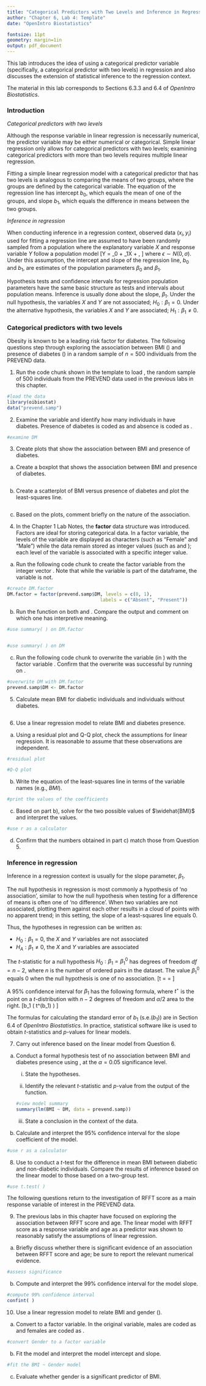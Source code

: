 ```yaml
---
title: "Categorical Predictors with Two Levels and Inference in Regression"
author: "Chapter 6, Lab 4: Template"
date: "OpenIntro Biostatistics"

fontsize: 11pt
geometry: margin=1in
output: pdf_document
---
```


\begin{small}
	
	\textbf{Topics}
	\begin{itemize}
	  \item Categorical predictors with two levels
	  \item Inference in regression
	\end{itemize}
	
\end{small}

This lab introduces the idea of using a categorical predictor variable (specifically, a categorical predictor with two levels) in regression and also discusses the extension of statistical inference to the regression context. 

The material in this lab corresponds to Sections 6.3.3 and 6.4 of *OpenIntro Biostatistics*.

\vspace{0.5cm}

### Introduction

*Categorical predictors with two levels*

Although the response variable in linear regression is necessarily numerical, the predictor variable may be either numerical or categorical. Simple linear regression only allows for categorical predictors with two levels; examining categorical predictors with more than two levels requires multiple linear regression.

Fitting a simple linear regression model with a categorical predictor that has two levels is analogous to comparing the means of two groups, where the groups are defined by the categorical variable. The equation of the regression line has intercept $b_0$, which equals the mean of one of the groups, and slope $b_1$, which equals the difference in means between the two groups.\footnote{The group for which $b_0$ is the mean is usually referred as the \textit{baseline} group or \textit{reference} group.}

*Inference in regression*

When conducting inference in a regression context, observed data $(x_i, y_i)$ used for fitting a regression line are assumed to have been randomly sampled from a population where the explanatory variable $X$ and response variable $Y$ follow a population model
\[Y = \beta_0 + \beta_1X + \epsilon, \]
where $\epsilon \sim N(0, \sigma)$. Under this assumption, the intercept and slope of the regression line, $b_0$ and $b_1$, are estimates of the population parameters $\beta_0$ and $\beta_1$.

Hypothesis tests and confidence intervals for regression population parameters have the same basic structure as tests and intervals about population means. Inference is usually done about the slope, $\beta_1$. Under the null hypothesis, the variables $X$ and $Y$ are not associated; $H_0: \beta_1 = 0$. Under the alternative hypothesis, the variables $X$ and $Y$ are associated; $H_1: \beta_1 \neq 0$.

### Categorical predictors with two levels

Obesity is known to be a leading risk factor for diabetes. The following questions step through exploring the association between BMI (\texttt{BMI}) and presence of diabetes (\texttt{DM}) in a random sample of $n = 500$ individuals from the PREVEND data.

1. Run the code chunk shown in the template to load \texttt{prevend.samp}, the random sample of 500 individuals from the PREVEND data used in the previous labs in this chapter.

```r
#load the data
library(oibiostat)
data("prevend.samp")
```

2. Examine the variable \texttt{DM} and identify how many individuals in \texttt{prevend.samp} have diabetes. Presence of diabetes is coded as \texttt{1} and absence is coded as \texttt{0}.

```r
#examine DM

```


3. Create plots that show the association between BMI and presence of diabetes.

a) Create a boxplot that shows the association between BMI and presence of diabetes.

    
```r

```
    
    
b) Create a scatterplot of BMI versus presence of diabetes and plot the least-squares line.


```r

```

    
c) Based on the plots, comment briefly on the nature of the association.





4. In the Chapter 1 Lab Notes, the **factor** data structure was introduced. Factors are ideal for storing categorical data. In a factor variable, the levels of the variable are displayed as characters (such as "Female" and "Male") while the data remain stored as integer values (such as \texttt{0} and \texttt{1}); each level of the variable is associated with a specific integer value.


a) Run the following code chunk to create the factor variable \texttt{DM.factor} from the integer vector \texttt{DM}. Note that while the \texttt{DM} variable is part of the \texttt{prevend.samp} dataframe, the variable \texttt{DM.factor} is not.
    
```r
#create DM.factor
DM.factor = factor(prevend.samp$DM, levels = c(0, 1),
                                  labels = c("Absent", "Present"))
```
    


b) Run the \texttt{summary()} function on both \texttt{DM.factor} and \texttt{DM}. Compare the output and comment on which one has interpretive meaning.

```r
#use summary( ) on DM.factor


#use summary( ) on DM
```

    

c) Run the following code chunk to overwrite the \texttt{DM} variable (in \texttt{prevend.samp}) with the factor variable \texttt{DM.factor}. Confirm that the overwrite was successful by running \texttt{summary()} on \texttt{DM}.
    
```r
#overwrite DM with DM.factor
prevend.samp$DM <- DM.factor
```
    


    
5. Calculate mean BMI for diabetic individuals and individuals without diabetes.

```r

```





6. Use a linear regression model to relate BMI and diabetes presence.


a) Using a residual plot and Q-Q plot, check the assumptions for linear regression. It is reasonable to assume that these observations are independent.

```r
#residual plot

#Q-Q plot

```



    
b) Write the equation of the least-squares line in terms of the variable names (e.g., *BMI*).



```r
#print the values of the coefficients

```


    
c) Based on part b), solve for the two possible values of $\widehat{BMI}$ and interpret the values.


```r
#use r as a calculator

```
    
    
    
d) Confirm that the numbers obtained in part c) match those from Question 5.



\newpage

### Inference in regression

Inference in a regression context is usually for the slope parameter, $\beta_1$. 

The null hypothesis in regression is most commonly a hypothesis of 'no association', similar to how the null hypothesis when testing for a difference of means is often one of 'no difference'. When two variables are not associated, plotting them against each other results in a cloud of points with no apparent trend; in this setting, the slope of a least-squares line equals 0. 

Thus, the hypotheses in regression can be written as:

- $H_0: \beta_1 = 0$, the $X$ and $Y$ variables are not associated
- $H_A: \beta_1 \neq 0$, the $X$ and $Y$ variables are associated

The $t$-statistic for a null hypothesis $H_0: \beta_1 = \beta_1^0$ has degrees of freedom $df = n - 2$, where $n$ is the number of ordered pairs in the dataset. The value $\beta_1^0$ equals 0 when the null hypothesis is one of no association.
\[t = \dfrac{b_1 - \beta_1^0}{\text{s.e.}(b_1)} = \dfrac{b_1}{\text{s.e.}(b_1)} \]

A 95\% confidence interval for $\beta_1$ has the following formula, where $t^\star$ is the point on a $t$-distribution with $n - 2$ degrees of freedom and $\alpha/2$ area to the right.
\[b_1 \pm \left( t^\star \times \text{s.e.}(b_1) \right) \]

The formulas for calculating the standard error of $b_1$ (s.e.($b_1$)) are in Section 6.4 of *OpenIntro Biostatistics*. In practice, statistical software like \textsf{R} is used to obtain $t$-statistics and $p$-values for linear models.



7. Carry out inference based on the linear model from Question 6.


a) Conduct a formal hypothesis test of no association between BMI and diabetes presence using \texttt{prevend.samp}, at the $\alpha = 0.05$ significance level.
    
    i. State the hypotheses.
        
        
        
    
    ii. Identify the relevant $t$-statistic and $p$-value from the output of the \texttt{summary(lm( ))} function. 
    

    ```r
#view model summary
summary(lm(BMI ~ DM, data = prevend.samp))
```
        
        
        
        
    iii. State a conclusion in the context of the data.
    




b) Calculate and interpret the 95\% confidence interval for the slope coefficient of the model.

```r
#use r as a calculator

```



8. Use \texttt{t.test( )} to conduct a $t$-test for the difference in mean BMI between diabetic and non-diabetic individuals. Compare the results of inference based on the linear model to those based on a two-group test.

```r
#use t.test( )
```





\vspace{0.25cm}

The following questions return to the investigation of RFFT score as a main response variable of interest in the PREVEND data.

9. The previous labs in this chapter have focused on exploring the association between RFFT score and age. The linear model with RFFT score as a response variable and age as a predictor was shown to reasonably satisfy the assumptions of linear regression.


a) Briefly discuss whether there is significant evidence of an association between RFFT score and age; be sure to report the relevant numerical evidence.
    


```r
#assess significance

```
    
    
    
    
b) Compute and interpret the 99\% confidence interval for the model slope.
    
<!---
To use confint( ), enter a model and specify the confidence level of the desired interval.

For example,
  confint(lm(y ~ x), level = 0.95)
would output the 95% CIs for the estimated coefficients in the model y ~ x.

--->

```r
#compute 99% confidence interval
confint( )
```

    
    
    
    
10. Use a linear regression model to relate BMI and gender (\texttt{Gender}).

a) Convert \texttt{Gender} to a factor variable. In the original variable, males are coded as \texttt{0} and females are coded as \texttt{1}. 
    
```r
#convert Gender to a factor variable

```



b) Fit the model and interpret the model intercept and slope.
    
```r
#fit the BMI ~ Gender model

```
    


c) Evaluate whether gender is a significant predictor of BMI.

